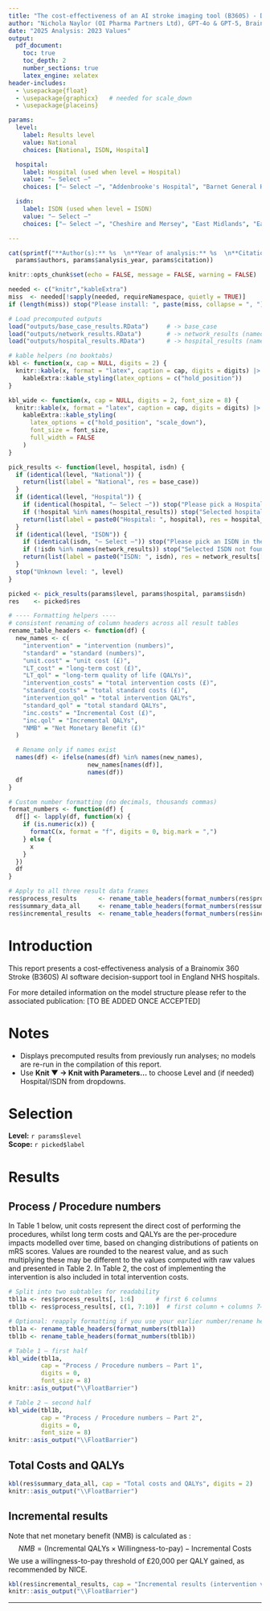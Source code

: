 ```yaml
---
title: "The cost-effectiveness of an AI stroke imaging tool (B360S) - Dynamic Report"
author: "Nichola Naylor (OI Pharma Partners Ltd), GPT-4o & GPT-5, Brainomix Ltd"
date: "2025 Analysis: 2023 Values"
output:
  pdf_document:
    toc: true
    toc_depth: 2
    number_sections: true
    latex_engine: xelatex
header-includes:
  - \usepackage{float}
  - \usepackage{graphicx}   # needed for scale_down
  - \usepackage{placeins}

params:
  level:
    label: Results level
    value: National
    choices: [National, ISDN, Hospital]

  hospital:
    label: Hospital (used when level = Hospital)
    value: "— Select —"
    choices: ["— Select —", "Addenbrooke's Hospital", "Barnet General Hospital", "Barnsley Hospital", "Basildon University Hospital", "Bedford Hospital", "Birmingham Heartlands Hospital", "Blackpool Victoria Hospital", "Bradford and Airedale SU", "Broomfield Hospital", "Calderdale Royal Hospital", "Charing Cross Hospital HASU", "Charing Cross Hospital SU - Nine South Ward", "Chelsea and Westminster Hospital", "Chesterfield Royal", "Colchester General Hospital", "Countess of Chester Hospital", "Croydon University Hospital", "Cumberland Infirmary", "Darent Valley Hospital", "Derriford Hospital", "Diana Princess of Wales Hospital Grimsby", "Doncaster Royal Infirmary", "Dorset County Hospital", "East Surrey Hospital", "Eastbourne District General Hospital", "Epsom Hospital", "Fairfield General Hospital", "Frimley Park Hospital", "Furness General Hospital", "Gloucestershire Royal Hospital", "Good Hope General Hospital", "Goole District Hospital", "Great Western Hospital Swindon", "Harrogate District Hospital", "Hereford County Hospital", "Hexham General Hospital", "Hillingdon Hospital", "Hinchingbrooke Hospital", "Homerton University Hospital", "Hull Royal Infirmary", "Invicta Ward Kent and Canterbury Hospital", "Ipswich Hospital", "James Cook University Hospital", "James Paget Hospital", "Jersey Health & Community Services Acute Episode", "John Radcliffe Hospital", "Kent and Canterbury Hospital", "King's College Hospital HASU", "King's College Hospital SU", "Kings Mill Hospital", "Kingston Hospital", "Leeds General Infirmary", "Leicester Royal Infirmary", "Leighton Hospital", "Lincoln County Hospital", "Lister Hospital", "Luton and Dunstable Hospital", "Maidstone District General Hospital", "Manchester Royal Infirmary", "Milton Keynes General Hospital", "Musgrove Park Hospital", "New Cross Hospital", "Newham General Hospital", "Noble's Hospital", "Norfolk and Norwich University Hospital", "North Bristol Hospitals", "North Devon District Hospital", "North Middlesex Hospital", "North Tyneside General Hospital", "Northampton General Hospital", "Northumbria Specialist Emergency Care Hospital HASU", "Northwick Park Hospital HASU", "Northwick Park Hospital SU", "Peterborough City Hospital", "Pilgrim Hospital", "Pinderfields Hospital", "Princess Royal Hospital Telford", "Princess Royal University Hospital HASU", "Princess Royal University Hospital SU", "Queen's Medical Centre - Nottingham", "Queen Alexandra Hospital Portsmouth", "Queen Elizabeth Hospital Edgbaston", "Queen Elizabeth Hospital Gateshead", "Queen Elizabeth Hospital Kings Lynn", "Queen Elizabeth the Queen Mother Hospital", "Queens Hospital Burton upon Trent", "Queens Hospital Romford HASU", "Queens Hospital Romford SU", "Rotherham Hospital", "Royal Albert Edward Infirmary", "Royal Berkshire Hospital", "Royal Blackburn Hospital", "Royal Bolton Hospital", "Royal Cornwall Hospital", "Royal Derby Hospital", "Royal Devon and Exeter Hospital", "Royal Free Hospital", "Royal Hallamshire Hospital", "Royal Hampshire County Hospital", "Royal Lancaster Infirmary", "Royal London Hospital HASU", "Royal London Hospital SU", "Royal Preston Hospital", "Royal Shrewsbury Hospital", "Royal Stoke University Hospital", "Royal Surrey County Hospital", "Royal Sussex County Hospital", "Royal United Hospital Bath", "Royal Victoria Infirmary", "Russells Hall Hospital", "Salford Royal Hospital", "Salisbury District Hospital", "Sandwell District Hospital", "Scunthorpe General Hospital", "Southampton General Hospital", "Southend Hospital", "Southport and Formby District General", "St George's Hospital HASU", "St George's Hospital SU", "St Helier Hospital", "St Mary's Hospital Newport", "St Peter's Hospital", "St Richards Hospital", "St Thomas Hospital", "Stepping Hill Hospital", "Sunderland Royal Hospital", "Tameside General Hospital", "Torbay Hospital", "Trafford General Hospital", "University College Hospital HASU", "University College Hospital SU", "University Hospital Aintree", "University Hospital Coventry", "University Hospital Lewisham", "University Hospital of North Durham", "University Hospitals Dorset Stroke Service", "University Hospitals of North Tees and Hartlepool", "Wansbeck General Hospital", "Warrington Hospital", "Watford General Hospital", "West Cumberland Hospital", "West Middlesex University Hospital", "West Suffolk Hospital", "Whipps Cross University Hospital", "Whiston Hospital HASU", "Whiston Hospital SU", "William Harvey Hospital", "Wirral Arrowe Park Hospital", "Worcestershire Royal Hospital", "Worthing Hospital", "Wycombe General Hospital", "Wythenshawe Hospital", "Yeovil District Hospital", "York Hospital"]

  isdn:
    label: ISDN (used when level = ISDN)
    value: "— Select —"
    choices: ["— Select —", "Cheshire and Mersey", "East Midlands", "East of England (North)", "East of England (South)", "Frimley ICS and Surrey Heartlands", "Greater Manchester", "Humber Coast and Vale", "Islands", "Kent and Medway", "Lancashire and South Cumbria", "London", "North East and North Cumbria", "North Midlands", "South Yorkshire and Bassetlaw", "Sussex", "SW Peninsula", "Thames Valley (BOB)", "Wessex", "West Midlands", "West of England", "West Yorkshire and Harrogate"]

---
```


```r
cat(sprintf("**Author(s):** %s  \n**Year of analysis:** %s  \n**Citation:** %s\n\n",
  params$authors, params$analysis_year, params$citation))
```

```r
knitr::opts_chunk$set(echo = FALSE, message = FALSE, warning = FALSE)

needed <- c("knitr","kableExtra")
miss  <- needed[!sapply(needed, requireNamespace, quietly = TRUE)]
if (length(miss)) stop("Please install: ", paste(miss, collapse = ", "))

# Load precomputed outputs
load("outputs/base_case_results.RData")     # -> base_case
load("outputs/network_results.RData")       # -> network_results (named list by ISDN)
load("outputs/hospital_results.RData")      # -> hospital_results (named list by Hospital)

# kable helpers (no booktabs)
kbl <- function(x, cap = NULL, digits = 2) {
  knitr::kable(x, format = "latex", caption = cap, digits = digits) |>
    kableExtra::kable_styling(latex_options = c("hold_position"))
}

kbl_wide <- function(x, cap = NULL, digits = 2, font_size = 8) {
  knitr::kable(x, format = "latex", caption = cap, digits = digits) |>
    kableExtra::kable_styling(
      latex_options = c("hold_position", "scale_down"),
      font_size = font_size,
      full_width = FALSE
    )
}

pick_results <- function(level, hospital, isdn) {
  if (identical(level, "National")) {
    return(list(label = "National", res = base_case))
  }
  if (identical(level, "Hospital")) {
    if (identical(hospital, "— Select —")) stop("Please pick a Hospital in the parameters dialog.")
    if (!hospital %in% names(hospital_results)) stop("Selected hospital not found in outputs.")
    return(list(label = paste0("Hospital: ", hospital), res = hospital_results[[hospital]]))
  }
  if (identical(level, "ISDN")) {
    if (identical(isdn, "— Select —")) stop("Please pick an ISDN in the parameters dialog.")
    if (!isdn %in% names(network_results)) stop("Selected ISDN not found in outputs.")
    return(list(label = paste0("ISDN: ", isdn), res = network_results[[isdn]]))
  }
  stop("Unknown level: ", level)
}

picked <- pick_results(params$level, params$hospital, params$isdn)
res    <- picked$res

# ---- Formatting helpers ----
# consistent renaming of column headers across all result tables
rename_table_headers <- function(df) {
  new_names <- c(
    "intervention" = "intervention (numbers)",
    "standard" = "standard (numbers)",
    "unit.cost" = "unit cost (£)",
    "LT_cost" = "long-term cost (£)",
    "LT_qol" = "long-term quality of life (QALYs)",
    "intervention_costs" = "total intervention costs (£)",
    "standard_costs" = "total standard costs (£)",
    "intervention_qol" = "total intervention QALYs",
    "standard_qol" = "total standard QALYs",
    "inc.costs" = "Incremental Cost (£)",
    "inc.qol" = "Incremental QALYs",
    "NMB" = "Net Monetary Benefit (£)"
  )

  # Rename only if names exist
  names(df) <- ifelse(names(df) %in% names(new_names),
                      new_names[names(df)],
                      names(df))
  df
}

# Custom number formatting (no decimals, thousands commas)
format_numbers <- function(df) {
  df[] <- lapply(df, function(x) {
    if (is.numeric(x)) {
      formatC(x, format = "f", digits = 0, big.mark = ",")
    } else {
      x
    }
  })
  df
}

# Apply to all three result data frames
res$process_results      <- rename_table_headers(format_numbers(res$process_results))
res$summary_data_all     <- rename_table_headers(format_numbers(res$summary_data_all))
res$incremental_results  <- rename_table_headers(format_numbers(res$incremental_results))
```
# Introduction
This report presents a cost-effectiveness analysis of a Brainomix 360 Stroke (B360S) AI software decision-support tool in England NHS hospitals. 

For more detailed information on the model structure please refer to the associated publication: [TO BE ADDED ONCE ACCEPTED]

# Notes
- Displays precomputed results from previously run analyses; no models are re-run in the compilation of this report.
- Use **Knit ▼ → Knit with Parameters...** to choose Level and (if needed) Hospital/ISDN from dropdowns.

# Selection

**Level:** `r params$level`  
**Scope:** `r picked$label`

# Results

## Process / Procedure numbers

In Table 1 below, unit costs represent the direct cost of performing the procedures, whilst long term costs and QALYs are the per-procedure impacts modelled over time, based on changing distributions of patients on mRS scores. Values are rounded to the nearest value, and as such multiplying these may be different to the values computed with raw values and presented in Table 2. In Table 2, the cost of implementing the intervention is also included in total intervention costs. 

```r
# Split into two subtables for readability
tbl1a <- res$process_results[, 1:6]      # first 6 columns
tbl1b <- res$process_results[, c(1, 7:10)]  # first column + columns 7–10

# Optional: reapply formatting if you use your earlier number/rename helpers
tbl1a <- rename_table_headers(format_numbers(tbl1a))
tbl1b <- rename_table_headers(format_numbers(tbl1b))

# Table 1 – first half
kbl_wide(tbl1a,
         cap = "Process / Procedure numbers – Part 1",
         digits = 0,
         font_size = 8)
knitr::asis_output("\\FloatBarrier")

# Table 2 – second half
kbl_wide(tbl1b,
         cap = "Process / Procedure numbers – Part 2",
         digits = 0,
         font_size = 8)
knitr::asis_output("\\FloatBarrier")
```

## Total Costs and QALYs
```r
kbl(res$summary_data_all, cap = "Total costs and QALYs", digits = 2)
knitr::asis_output("\\FloatBarrier")
```

## Incremental results

Note that net monetary benefit (NMB) is calculated as :
$$
NMB = (\text{Incremental QALYs} \times \text{Willingness-to-pay}) - \text{Incremental Costs}
$$
We use a willingness-to-pay threshold of £20,000 per QALY gained, as recommended by NICE. 

```r
kbl(res$incremental_results, cap = "Incremental results (intervention vs standard)", digits = 2)
knitr::asis_output("\\FloatBarrier")
```

---
